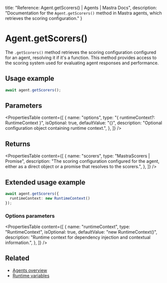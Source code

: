   title: "Reference: Agent.getScorers() | Agents | Mastra Docs",
  description: "Documentation for the `Agent.getScorers()` method in Mastra agents, which retrieves the scoring configuration."
}

# Agent.getScorers()

The `.getScorers()` method retrieves the scoring configuration configured for an agent, resolving it if it's a function. This method provides access to the scoring system used for evaluating agent responses and performance.

## Usage example

```typescript copy
await agent.getScorers();
```

## Parameters

<PropertiesTable
  content={[
    {
      name: "options",
      type: "{ runtimeContext?: RuntimeContext }",
      isOptional: true,
      defaultValue: "{}",
      description: "Optional configuration object containing runtime context.",
    },
  ]}
/>

## Returns

<PropertiesTable
  content={[
    {
      name: "scorers",
      type: "MastraScorers | Promise<MastraScorers>",
      description: "The scoring configuration configured for the agent, either as a direct object or a promise that resolves to the scorers.",
    },
  ]}
/>

## Extended usage example

```typescript copy
await agent.getScorers({
  runtimeContext: new RuntimeContext()
});
```

### Options parameters

<PropertiesTable
  content={[
    {
      name: "runtimeContext",
      type: "RuntimeContext",
      isOptional: true,
      defaultValue: "new RuntimeContext()",
      description: "Runtime context for dependency injection and contextual information.",
    },
  ]}
/>

## Related

- [Agents overview](../../docs/agents/overview.mdx)
- [Runtime variables](../../docs/agents/runtime-variables.mdx)